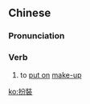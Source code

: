{{also|扮装}}
==Chinese==
{{zh-forms|s=扮装}}

===Pronunciation===
{{zh-pron
|m=bànzhuāng
|c=baan6 zong1
|cat=v
}}

===Verb===
{{zh-verb}}

# to [[put on]] [[make-up]] {{gloss|of a performer}}

[[ko:扮裝]]